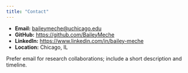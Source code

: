 ```yaml
---
title: "Contact"
---
```


- **Email:** <baileymeche@uchicago.edu>  
- **GitHub:** <https://github.com/BaileyMeche>  
- **LinkedIn:** <https://www.linkedin.com/in/bailey-meche>  
- **Location:** Chicago, IL  <!-- :contentReference[oaicite:14]{index=14} -->

Prefer email for research collaborations; include a short description and timeline.
